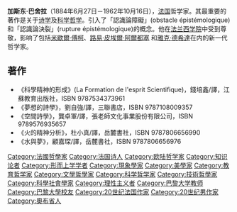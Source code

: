 {{Expand|time=2017-06-05T02:49:44+00:00}}

'''加斯东·巴舍拉'''（1884年6月27日－1962年10月16日），[[法国|法国]]哲学家。其最重要的著作是关于[[诗学|诗学]]及[[科学哲学|科学哲学]]。引入了「認識論障礙」(obstacle épistémologique)和「認識論決裂」(rupture épistémologique)的概念。他在[[法兰西学院|法兰西学院]]中受到尊敬，影响了包括[[米歇爾·傅柯|米歇爾·傅柯]]、[[路易·皮埃爾·阿爾都塞|路易·皮埃爾·阿爾都塞]] 和[[雅克·德希達|雅克·德希達]]在内的新一代哲学家。

== 著作 ==

* 《科學精神的形成》(La Formation de l'esprit Scientifique)，錢培鑫/譯，江蘇教育出版社，ISBN 9787534373961
* 《夢想的詩學》，劉自強/譯，三聯書店，ISBN 9787108009357
* 《空間詩學》，龔卓軍/譯，張老師文化事業股份有限公司，ISBN 9789576935657
* 《火的精神分析》，杜小真/譯，岳麓書社，ISBN 9787806656990
* 《水與夢》，顧嘉琛/譯，岳麓書社，ISBN 9787806656976
{{大陆哲学}}
{{Authority control}}
{{DEFAULTSORT:Bachelard, Gaston}}
{{法国人物小作品}}
[[Category:法國哲學家|Category:法國哲學家]]
[[Category:法国诗人|Category:法国诗人]]
[[Category:欧陆哲学家|Category:欧陆哲学家]]
[[Category:知识论者|Category:知识论者]]
[[Category:形而上学学者|Category:形而上学学者]]
[[Category:現象學家|Category:現象學家]]
[[Category:美學家|Category:美學家]]
[[Category:教育哲学家|Category:教育哲学家]]
[[Category:文學哲學家|Category:文學哲學家]]
[[Category:科学哲学家|Category:科学哲学家]]
[[Category:技術哲學家|Category:技術哲學家]]
[[Category:科學社會學家|Category:科學社會學家]]
[[Category:理性主义者|Category:理性主义者]]
[[Category:巴黎大学教师|Category:巴黎大学教师]]
[[Category:巴黎大學校友|Category:巴黎大學校友]]
[[Category:20世纪法国作家|Category:20世纪法国作家]]
[[Category:20世纪男作家|Category:20世纪男作家]]
[[Category:奧布省人|Category:奧布省人]]
